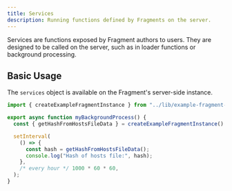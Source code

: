 ```yaml
---
title: Services
description: Running functions defined by Fragments on the server.
---
```



Services are functions exposed by Fragment authors to users. They are designed to be called on the
server, such as in loader functions or background processing.

## Basic Usage

The `services` object is available on the Fragment's server-side instance.

```typescript title="jobs/my-background-process.ts"
import { createExampleFragmentInstance } from "../lib/example-fragment-server";

export async function myBackgroundProcess() {
  const { getHashFromHostsFileData } = createExampleFragmentInstance().services;

  setInterval(
    () => {
      const hash = getHashFromHostsFileData();
      console.log("Hash of hosts file:", hash);
    },
    /* every hour */ 1000 * 60 * 60,
  );
}
```

